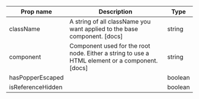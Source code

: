 | Prop name | Description | Type |
| --- | --- | --- |
| className | A string of all className you want applied to the base component. [docs] | string |
| component | Component used for the root node. Either a string to use a HTML element or a component. [docs] | string | ComponentClass<any, any> | FunctionComponent<any> |
| hasPopperEscaped |  | boolean |
| isReferenceHidden |  | boolean |
